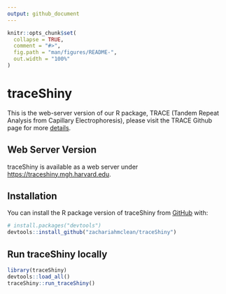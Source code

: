 ```yaml
---
output: github_document
---
```


<!-- README.md is generated from README.Rmd. Please edit that file -->

```r
knitr::opts_chunk$set(
  collapse = TRUE,
  comment = "#>",
  fig.path = "man/figures/README-",
  out.width = "100%"
)
```

# traceShiny

<!-- badges: start -->
<!-- badges: end -->

This is the web-server version of our R package, TRACE (Tandem Repeat Analysis from Capillary Electrophoresis), please visit the TRACE Github page for more [details](https://github.com/zachariahmclean/trace).

## Web Server Version
traceShiny is available as a web server under [https://traceshiny.mgh.harvard.edu](https://traceshiny.mgh.harvard.edu).

## Installation

You can install the R package version of traceShiny from [GitHub](https://github.com/) with:

``` r
# install.packages("devtools")
devtools::install_github("zachariahmclean/traceShiny")
```

## Run traceShiny locally

``` r
library(traceShiny)
devtools::load_all()
traceShiny::run_traceShiny()
```
